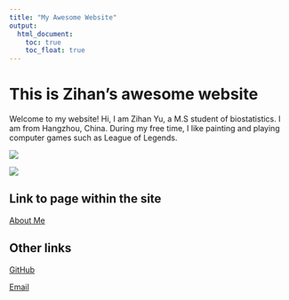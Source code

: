 ```yaml
---
title: "My Awesome Website"
output: 
  html_document:
    toc: true
    toc_float: true
---
```


# This is Zihan's awesome website

Welcome to my website! Hi, I am Zihan Yu, a M.S student of biostatistics. I am from Hangzhou, China. During my free time, I like painting and playing computer games such as League of Legends.

![](IL6A1445.jpeg)

![](IL6A1491.jpeg)


## Link to page within the site

[About Me](about.html)


## Other links
[GitHub](https://github.com/zy2443)

[Email](zy2443@cumc.columbia.edu)

